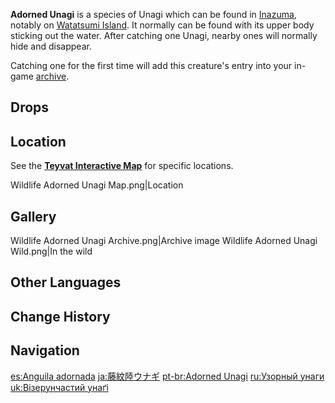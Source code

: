 {{Furnishing Infobox
|id             = 369142
|image          = Adorned Unagi Icon.png
|category       = Animal
|subcategory    = Outdoor Creature
|quality        = 3
|adeptal_energy = 100
|load           = 350
|reduced_load   = 350
|description    = A slender, amphibious fish that has the peculiar habit of warming itself up at shallows or sandbanks.<br />The lovely meat of the unagi has a unique flavor when grilled, and is a much-beloved delicacy in Inazuma.<br />Moreover, after a period of time in a hospitable environment such as the Realm Within, the Unagis' character will become mild to the point of dullness.
|lbType         = Wildlife
|lbFamily       = Other Wildlife
|lbGroup        = Unagi
|source1        = Omni-Ubiquity Net
}}
{{Description|A slender, amphibious fish that has the peculiar habit of warming itself up at shallows or sandbanks.<br />The lovely meat of the unagi has a unique flavor when grilled, and is a much-beloved delicacy in Inazuma.|[[Archive]] Description}}
'''Adorned Unagi''' is a species of Unagi which can be found in [[Inazuma]], notably on [[Watatsumi Island]]. It normally can be found with its upper body sticking out the water. After catching one Unagi, nearby ones will normally hide and disappear.

Catching one for the first time will add this creature's entry into your in-game [[archive]].

==Drops==
{{Card|Eel Meat|1}}

==Location==
See the '''[https://act.hoyolab.com/ys/app/interactive-map/index.html?lang=en-us#/map/2?shown_types=308 Teyvat Interactive Map]''' for specific locations.

<gallery>
Wildlife Adorned Unagi Map.png|Location
</gallery>

==Gallery==
<gallery>
Wildlife Adorned Unagi Archive.png|Archive image
Wildlife Adorned Unagi Wild.png|In the wild
</gallery>

==Other Languages==
{{Other Languages
|en      = Adorned Unagi
|zhs     = 藤纹陆鳗鳗
|zhs_rm  = Téngwén Lù Mánmán
|zht     = 藤紋陸鰻鰻
|zht_rm  = Téngwén Lù Mánmán
|zh_tl   = Wisteria-Patterned Land Eel-Eel{{Sino|zh|ja|part=1}}
|ja      = 藤紋陸ウナギ
|ja_rm   = Fujimon Riku Unagi{{Assumed}}
|ja_tl   = Wisteria-Patterned Land Eel
|ko      = 덩굴무늬 육지 뱀장어
|ko_rm   = Deonggul-munui Yukji Baemjang'eo
|ko_tl   = Vine Pattern Land Eel
|es      = Anguila adornada
|es_tl   = Adorned Eel
|fr      = Unagi ornée
|fr_tl   = Adorned Unagi
|ru      = Узорный унаги
|ru_tl   = Patterned Unagi
|th      = Adorned Unagi
|vi      = Unagi Lộng Lẫy
|vi_tl   = 
|de      = Verzierter Unagi
|de_tl   = Adorned Unagi
|id      = Adorned Unagi
|pt      = Adorned Unagi
|tr      = Süslü Müren Balığı
|tr_tl   = 
|it      = Unagi ornato
|it_tl   = 
}}

==Change History==
{{Change History|2.1}}

==Navigation==
{{Wildlife Navbox|state=collapsed}}
{{Furnishing Navbox/Living|Animal}}

[[es:Anguila adornada]]
[[ja:藤紋陸ウナギ]]
[[pt-br:Adorned Unagi]]
[[ru:Узорный унаги]]
[[uk:Візерунчастий унаґі]]